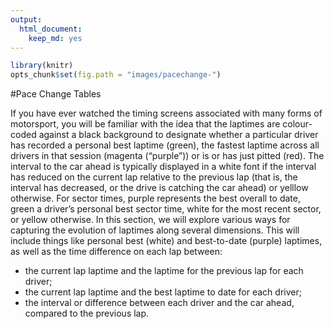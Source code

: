 ```yaml
---
output:
  html_document:
    keep_md: yes
---
```

```r
library(knitr)
opts_chunk$set(fig.path = "images/pacechange-")
```
#Pace Change Tables

If you have ever watched the timing screens associated with many forms of motorsport, you will be familiar with the idea that the laptimes are colour-coded against a black background to designate whether a particular driver has recorded a personal best laptime (green), the fastest laptime across all drivers in that session (magenta ("purple")) or is or has just pitted (red). The interval to the car ahead is typically displayed in a white font if the interval has reduced on the current lap relative to the previous lap (that is, the interval has decreased, or the drive is catching the car ahead) or yelllow otherwise. For sector times, purple represents the best overall to date, green a driver's personal best sector time, white for the most recent sector, or yellow otherwise. In this section, we will explore various ways for capturing the evolution of laptimes along several dimensions. This will include things like personal best (white) and best-to-date (purple) laptimes, as well as the time difference on each lap between:

* the current lap laptime and the laptime for the previous lap for each driver;
* the current lap laptime and the best laptime to date for each driver;
* the interval or difference between each driver and the car ahead, compared to the previous lap.

